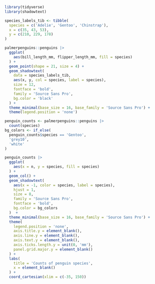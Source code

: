 

```r
library(tidyverse)
library(shadowtext)

species_labels_tib <- tibble(
  species = c('Adelie', 'Gentoo', 'Chinstrap'),
  x = c(35, 43, 53),
  y = c(210, 229, 178)
)

palmerpenguins::penguins |> 
  ggplot(
    aes(bill_length_mm, flipper_length_mm, fill = species)
  ) +
  geom_point(shape = 21, size = 4) +
  geom_shadowtext(
    data = species_labels_tib,
    aes(x, y, col = species, label = species),
    size = 12,
    fontface = 'bold',
    family = 'Source Sans Pro',
    bg.color = 'black'
  ) +
  theme_minimal(base_size = 16, base_family = 'Source Sans Pro') +
  theme(legend.position = 'none')
```




```r
penguin_counts <- palmerpenguins::penguins |> 
  count(species)
bg_colors <- if_else(
  penguin_counts$species == 'Gentoo', 
  'grey10', 
  'white'
)

penguin_counts |> 
  ggplot(
    aes(x = n, y = species, fill = species)
  ) +
  geom_col() +
  geom_shadowtext(
    aes(x = -1, color = species, label = species),
    hjust = 1,
    size = 8,
    family = 'Source Sans Pro',
    fontface = 'bold',
    bg.color = bg_colors
  )  +
  theme_minimal(base_size = 16, base_family = 'Source Sans Pro') +
  theme(
    legend.position = 'none',
    axis.title.y = element_blank(),
    axis.line.y = element_blank(),
    axis.text.y = element_blank(),
    axis.ticks.length.y = unit(0, 'mm'),
    panel.grid.major.y = element_blank() 
  ) +
  labs(
    title = 'Counts of penguin species',
    x = element_blank()
  ) +
  coord_cartesian(xlim = c(-35, 150))
```



